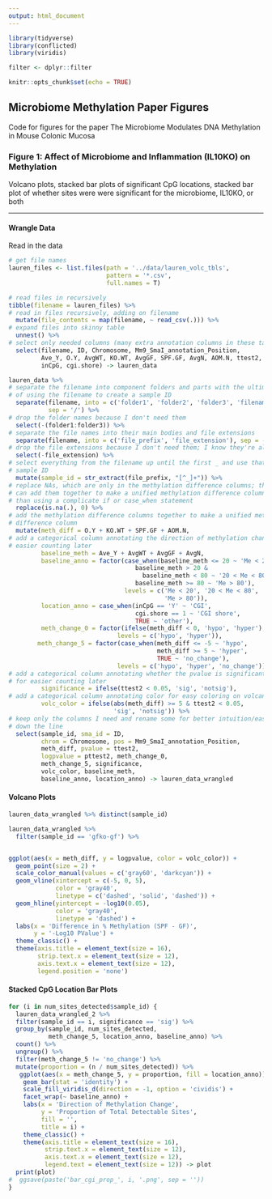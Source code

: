 ```yaml
---
output: html_document
---
```


```r
library(tidyverse)
library(conflicted)
library(viridis)

filter <- dplyr::filter

knitr::opts_chunk$set(echo = TRUE)
```

## Microbiome Methylation Paper Figures

Code for figures for the paper The Microbiome Modulates DNA Methylation in Mouse Colonic Mucosa

### Figure 1: Affect of Microbiome and Inflammation (IL10KO) on Methylation

Volcano plots, stacked bar plots of significant CpG locations, stacked bar plot of whether sites were were significant for the microbiome, IL10KO, or both

---

#### Wrangle Data

Read in the data

```r
# get file names
lauren_files <- list.files(path = '../data/lauren_volc_tbls', 
                           pattern = '*.csv', 
                           full.names = T)

# read files in recursively
tibble(filename = lauren_files) %>%
# read in files recursively, adding on filename
  mutate(file_contents = map(filename, ~ read_csv(.))) %>%
# expand files into skinny table
  unnest() %>%
# select only needed columns (many extra annotation columns in these tables)
  select(filename, ID, Chromosome, Mm9_SmaI_annotation_Position, 
         Ave_Y, O.Y, AvgWT, KO.WT, AvgGF, SPF.GF, AvgN, AOM.N, ttest2, pttest2, 
         inCpG, cgi.shore) -> lauren_data
```

```r
lauren_data %>%
# separate the filename into component folders and parts with the ultimate goal
# of using the filename to create a sample ID
  separate(filename, into = c('folder1', 'folder2', 'folder3', 'filename'), 
           sep = '/') %>%
# drop the folder names because I don't need them
  select(-(folder1:folder3)) %>% 
# separate the file names into their main bodies and file extensions
  separate(filename, into = c('file_prefix', 'file_extension'), sep = -4) %>% 
# drop the file extensions because I don't need them; I know they're all CSVs
  select(-file_extension) %>%
# select everything from the filename up until the first _ and use that as the
# sample ID
  mutate(sample_id = str_extract(file_prefix, "[^_]+")) %>%
# replace NAs, which are only in the methylation difference columns; this way I
# can add them together to make a unified methylation difference column rather 
# than using a complicate if or case_when statement
  replace(is.na(.), 0) %>%
# add the methylation difference columns together to make a unified methylation
# difference column
  mutate(meth_diff = O.Y + KO.WT + SPF.GF + AOM.N,
# add a categorical column annotating the direction of methylation change for
# easier counting later
         baseline_meth = Ave_Y + AvgWT + AvgGF + AvgN,
         baseline_anno = factor(case_when(baseline_meth <= 20 ~ 'Me < 20',
                                   baseline_meth > 20 & 
                                     baseline_meth < 80 ~ '20 < Me < 80',
                                   baseline_meth >= 80 ~ 'Me > 80'),
                                levels = c('Me < 20', '20 < Me < 80', 
                                           'Me > 80')),
         location_anno = case_when(inCpG == 'Y' ~ 'CGI',
                                   cgi.shore == 1 ~ 'CGI shore',
                                   TRUE ~ 'other'),
         meth_change_0 = factor(ifelse(meth_diff < 0, 'hypo', 'hyper'), 
                              levels = c('hypo', 'hyper')),
        meth_change_5 = factor(case_when(meth_diff <= -5 ~ 'hypo', 
                                         meth_diff >= 5 ~ 'hyper',
                                         TRUE ~ 'no_change'), 
                              levels = c('hypo', 'hyper', 'no_change')),
# add a categorical column annotating whether the pvalue is significant or not
# for easier counting later
         significance = ifelse(ttest2 < 0.05, 'sig', 'notsig'),
# add a categorical column annotating color for easy coloring on volcano plots
         volc_color = ifelse(abs(meth_diff) >= 5 & ttest2 < 0.05, 
                             'sig', 'notsig')) %>%
# keep only the columns I need and rename some for better intuition/easier use 
# down the line
  select(sample_id, sma_id = ID, 
         chrom = Chromosome, pos = Mm9_SmaI_annotation_Position, 
         meth_diff, pvalue = ttest2, 
         logpvalue = pttest2, meth_change_0, 
         meth_change_5, significance, 
         volc_color, baseline_meth, 
         baseline_anno, location_anno) -> lauren_data_wrangled
```

#### Volcano Plots

```r
lauren_data_wrangled %>% distinct(sample_id)
```

```r
lauren_data_wrangled %>%
  filter(sample_id == 'gfko-gf') %>%


ggplot(aes(x = meth_diff, y = logpvalue, color = volc_color)) +
  geom_point(size = 2) +
  scale_color_manual(values = c('gray60', 'darkcyan')) +
  geom_vline(xintercept = c(-5, 0, 5), 
             color = 'gray40', 
             linetype = c('dashed', 'solid', 'dashed')) +
  geom_hline(yintercept = -log10(0.05), 
             color = 'gray40', 
             linetype = 'dashed') +
  labs(x = 'Difference in % Methylation (SPF - GF)',
       y = '-Log10 PValue') +
  theme_classic() +
  theme(axis.title = element_text(size = 16),
        strip.text.x = element_text(size = 12),
        axis.text.x = element_text(size = 12),
        legend.position = 'none')
```

#### Stacked CpG Location Bar Plots

```r
for (i in num_sites_detected$sample_id) {
  lauren_data_wrangled_2 %>%
  filter(sample_id == i, significance == 'sig') %>%
  group_by(sample_id, num_sites_detected,
           meth_change_5, location_anno, baseline_anno) %>%
  count() %>%
  ungroup() %>%
  filter(meth_change_5 != 'no_change') %>%
  mutate(proportion = (n / num_sites_detected)) %>%
   ggplot(aes(x = meth_change_5, y = proportion, fill = location_anno)) +
    geom_bar(stat = 'identity') +
    scale_fill_viridis_d(direction = -1, option = 'cividis') +
    facet_wrap(~ baseline_anno) +
    labs(x = 'Direction of Methylation Change',
         y = 'Proportion of Total Detectable Sites',
         fill = '',
         title = i) +
    theme_classic() +
    theme(axis.title = element_text(size = 16),
          strip.text.x = element_text(size = 12),
          axis.text.x = element_text(size = 12),
          legend.text = element_text(size = 12)) -> plot
  print(plot)
#  ggsave(paste('bar_cgi_prop_', i, '.png', sep = ''))
}
```





